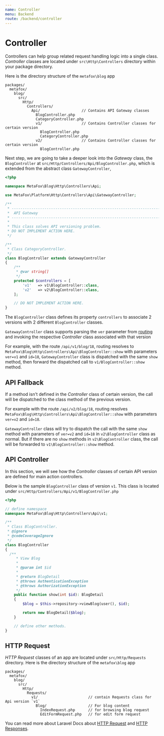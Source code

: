 ```yaml
---
name: Controller
menu: Backend
route: /backend/controller
---
```



# Controller

Controllers can help group related request handling logic into a single class. *Controller* classes are located under `src\Http\Controllers` directory within your package directory.

Here is the directory structure of the `metafox\blog` app

```text
packages/
  metafox/
    blog/
      src/
        Http/
          Controllers/
            Api/                   // Contains API Gateway classes
              BlogController.php
              CategoryController.php
              v1/                  // Contains Controller classes for certain version
                BlogController.php
                CategoryController.php
              v2/                  // Contains Controller classes for certain version
                BlogController.php

```

Next step, we are going to take a deeper look into the *Gateway* class, the `BlogController` at `src/Http/Controllers/Api/BlogController.php`, which is extended from the abstract class `GatewayController`,

```php
<?php

namespace MetaFox\Blog\Http\Controllers\Api;

use MetaFox\Platform\Http\Controllers\Api\GatewayController;

/**
 * --------------------------------------------------------------------------
 *  API Gateway
 * --------------------------------------------------------------------------.
 *
 * This class solves API versioning problem.
 * DO NOT IMPLEMENT ACTION HERE.
 */

/**
 * Class CategoryController.
 */
class BlogController extends GatewayController
{
    /**
     * @var string[]
     */
    protected $controllers = [
        'v1'   => v1\BlogController::class,
        'v2'   => v2\BlogController::class,
    ];

    // DO NOT IMPLEMENT ACTION HERE.
}
```

The `BlogController` class defines its property `controllers` to associate 2 versions with 2 different `BlogController` classes.

`GatewayController` class supports parsing the `ver` parameter from [routing](/backend/routing#api-versioning) and invoking the respective *Controller* class associated with that version

For example, with the route `/api/v1/blog/18`, routing resolves to `MetaFox\Blog\Http\Controllers\Api\BlogController::show` with parameters `ver=v1` and `id=18`, `GatewayController` class is dispatched with the same `show` method, then forward the dispatched call to `v1/BlogController::show` method.

## API Fallback

If a method isn't defined in the *Controller* class of certain version, the call will be dispatched to the class method of the previous version.

For example with the route `/api/v2/blog/18`, routing resolves `MetaFox\Blog\Http\Controllers\Api\BlogController::show` with parameters `ver=v2` and `id=18`.

`GatewayController` class will try to dispatch the call with the same `show` method with parameters of `ver=v2` and `id=18` in `v2\BlogController` class as normal. But if there are no `show` methods in `v2\BlogController` class, the call will be forwarded to `v1\BlogController::show` method.

## API Controller

In this section, we will see how the *Controller* classes of certain API version are defined for main action controllers.

Below is the sample `BlogController` class of version `v1`. This class is located under `src/Http/Controllers/Api/v1/BlogController.php`

```php
<?php

// define namespace
namespace MetaFox\Blog\Http\Controllers\Api\v1;

/**
 * Class BlogController.
 * @ignore
 * @codeCoverageIgnore
 */
class BlogController
{
  /**
     * View Blog
     *
     * @param int $id
     *
     * @return BlogDetail
     * @throws AuthenticationException
     * @throws AuthorizationException
     */
    public function show(int $id): BlogDetail
    {
        $blog = $this->repository->viewBlog(user(), $id);

        return new BlogDetail($blog);
    }

    // define other methods.
}
```

## HTTP Request

*HTTP Request* classes of an app are located under `src/Http/Requests` directory. Here is the directory structure of the `metafox\blog` app

```text
packages/
  metafox/
    blog/
      src/
        Http/
          Requests/
            v1/                       // contain Requests class for Api version `v1`
              Blog/                   // For blog content
                IndexRequest.php      // for browsing blog request
                EditFormRequest.php   // for edit form request
```

You can read more about Laravel Docs about [HTTP Request](https://laravel.com/docs/9.x/requests) and [HTTP Responses](https://laravel.com/docs/9.x/responses).


